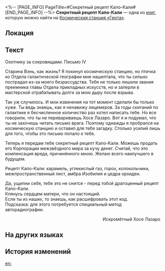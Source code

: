 <%-- [PAGE_INFO]
PageTitle=#Секретный рецепт Капо-Кали#
[END_PAGE_INFO] --%>
{{Дополнить}}
{{Книга Инфобокс
|id           = 043
|Название     = 
|Изображение  = Записи с КСГ.png
|Мир          = Космическая станция «Герта»
|Томов        = 1
|Автор        = <!--нужно добавить-->
|Описание     = Король безалкогольных напитков. Грубо нарезанные ломтики хлеба с роковой дозой юмора.
|Том1         = {{tx}}
|Источник1    = {{tx|Отсутствует источник}}
|Персонажи    = 
|Фракции      = 
}}
'''Секретный рецепт Капо-Кали''' — одна из [[Книги|книг]], которую можно найти на [[Космическая станция «Герта»]].

==Локация==
{{Отметка карты|<!--название карты-->|<!--id отметки-->}}

==Текст==
Охотнику за сокровищами. Письмо IV

Старина Вэнь, как жизнь? Я покинул космическую станцию, но птичка из Отдела галактической географии мне нашептала, что ты сильно пострадал из-за моего безрассудства. Тебя не только лишили звания преемника главы Отдела прикладных искусств, но и заперли в мастерской отрабатывать долги за мою дыру после взрыва.

Так уж случилось. И мои извинения на тот момент сделали бы только хуже. Ты ведь знаешь, как я ненавижу лицемеров. За годы скитаний по галактике я бесчисленное количество раз хотел написать тебе. Но все говорили, что ты не перевариваешь Хосе Лазаро. Вот я и подумал, что ты не захочешь читать письмо врага. Поэтому однажды я пробрался на космическую станцию и оставил для тебя загадку. Столько усилий лишь для того, чтобы это письмо попало к тебе.

Теперь я передам тебе секретный рецепт Капо-Кали. Можешь продать его Корпорации межзвёздного мира за кучу денег. Считай, что это компенсация вреда, причинённого мною. Желаю всего наилучшего в будущем.

Рецепт Капо-Кали: карамель, углекислый газ, горох, колокольчики, межпространственный лист, амбра Изобилия и цедра орхидеи.

Да, ущипни себя, тебе это не снится - перед тобой драгоценный рецепт Капо-Кали.<br />
Клянусь сердцем матери, что он настоящий.<br />
Если ты из наших, то знаешь, как расшифровать этот код.<br />
Подсказка: для этого потребуется специальный метод авторадиографии.

<div align="right">Искромётный Хосе Лазаро</div>

==На других языках==
{{На других языках
|en   = Kapo-Kali Secret Recipe
|zhs  = 卡利白秘方
|zht  = 卡利白秘方
|ja   = カリパ秘伝のレシピ
|ko   = 카포-칼리의 비법
|es   = Receta secreta de la Kapo-Kali
|fr   = Recette secrète du Kapo-Kali
|ru   = Секретный рецепт Капо-Кали
|th   = สูตรลับการทำ Kapo-Kali
|vi   = Công Thức Bí Mật Kapo-Kali
|de   = Geheimrezept von Kapo-Kali
|id   = Resep Rahasia Kapo-Kali
|pt   = Receita Secreta de Kapo-Kali
}}

==История изменений==
{{История изменений|3.5}}

[[en:]]